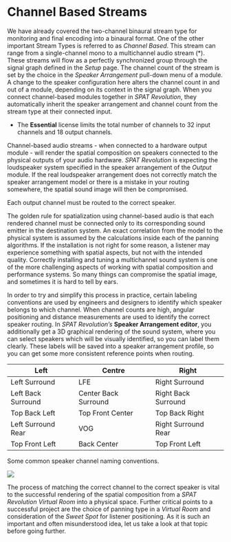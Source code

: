 # Channel Based Streams

We have already covered the two-channel binaural stream type for monitoring and final encoding into a binaural format. One of the other important Stream Types is referred to as _Channel Based_. This stream can range from a single-channel mono to a multichannel audio stream (*). These streams will flow as a perfectly synchronized group through the signal graph defined in the _Setup_ page. The channel count of the stream is set by the choice in the _Speaker Arrangement_ pull-down menu of a module. A change to the speaker configuration here alters the channel count in and out of a module, depending on its context in the signal graph. When you connect channel-based modules together in _SPAT Revolution_, they automatically inherit the speaker arrangement and channel count from the stream type at their connected input.

:::{.callout-warning}
 * The **Essential** license limits the total number of channels to 32 input channels and 18 output channels.
:::

Channel-based audio streams - when connected to a hardware output module - will render the spatial composition on speakers connected to the physical outputs of your audio hardware. _SPAT Revolution_ is expecting the loudspeaker system specified in the speaker arrangement of the _Output_ module. If the real loudspeaker arrangement does not correctly match the speaker arrangement model or there is a mistake in your routing somewhere, the spatial sound image will then be compromised.

:::{.callout-warning}
 Each output channel must be routed to the correct speaker.
:::

The golden rule for spatialization using channel-based audio is that each rendered channel must be connected only to its corresponding sound emitter in the destination system. An exact correlation from the model to the physical system is assumed by the calculations inside each of the panning algorithms. If the installation is not right for some reason, a listener may experience something with spatial aspects, but not with the intended quality. Correctly installing and tuning a multichannel sound system is one of the more challenging aspects of working with spatial composition and performance systems. So many things can compromise the spatial image, and sometimes it is hard to tell by ears.

In order to try and simplify this process in practice, certain labeling conventions are used by engineers and designers to identify which speaker belongs to which channel. When channel counts are high, angular positioning and distance measurements are used to identify the correct speaker routing. In _SPAT Revolution’s_ **Speaker Arrangement editor**, you additionally get a 3D graphical rendering of the sound system, where you can select speakers which will be visually identified, so you can label them clearly. These labels will be saved into a speaker arrangement profile, so you can get some more consistent reference points when routing.


Left | Centre | Right
--- | --- | ---
Left Surround | LFE | Right Surround
Left Back Surround | Center Back Surround | Right Back Surround
Top Back Left | Top Front Center | Top Back Right
Left Surround Rear | VOG | Right Surround Rear
Top Front Left | Back Center | Top Front Left

:::{.callout-note}
Some common speaker channel naming conventions.
:::


![](https://media.githubusercontent.com/media/FLUX-SE/doc_images/main/SpatR/Setup/SpeakerEditor2.png)

The process of matching the correct channel to the correct speaker is vital to the successful rendering of the spatial composition from a _SPAT Revolution_ _Virtual Room_ into a physical space. Further critical points to a successful project are the choice of panning type in a _Virtual Room_ and consideration of the _Sweet Spot_ for listener positioning. As it is such an important and often misunderstood idea, let us take a look at that topic before going further.
